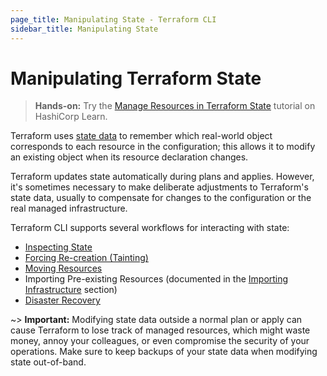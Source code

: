 ```yaml
---
page_title: Manipulating State - Terraform CLI
sidebar_title: Manipulating State
---
```


# Manipulating Terraform State

> **Hands-on:** Try the [Manage Resources in Terraform State](https://learn.hashicorp.com/tutorials/terraform/state-cli?utm_source=WEBSITE&utm_medium=WEB_IO&utm_offer=ARTICLE_PAGE&utm_content=DOCS) tutorial on HashiCorp Learn.

Terraform uses [state data](/language/state) to remember which
real-world object corresponds to each resource in the configuration;
this allows it to modify an existing object when its resource declaration
changes.

Terraform updates state automatically during plans and applies. However, it's
sometimes necessary to make deliberate adjustments to Terraform's state data,
usually to compensate for changes to the configuration or the real managed
infrastructure.

Terraform CLI supports several workflows for interacting with state:

- [Inspecting State](/cli/state/inspect)
- [Forcing Re-creation (Tainting)](/cli/state/taint)
- [Moving Resources](/cli/state/move)
- Importing Pre-existing Resources (documented in the
  [Importing Infrastructure](/cli/import) section)
- [Disaster Recovery](/cli/state/recover)

~> **Important:** Modifying state data outside a normal plan or apply can cause
Terraform to lose track of managed resources, which might waste money, annoy
your colleagues, or even compromise the security of your operations. Make sure
to keep backups of your state data when modifying state out-of-band.
